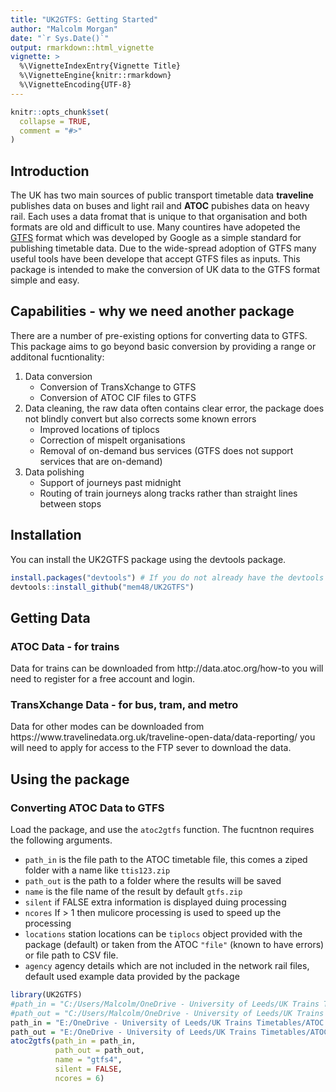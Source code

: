 ```yaml
---
title: "UK2GTFS: Getting Started"
author: "Malcolm Morgan"
date: "`r Sys.Date()`"
output: rmarkdown::html_vignette
vignette: >
  %\VignetteIndexEntry{Vignette Title}
  %\VignetteEngine{knitr::rmarkdown}
  %\VignetteEncoding{UTF-8}
---
```


```r
knitr::opts_chunk$set(
  collapse = TRUE,
  comment = "#>"
)
```

## Introduction

The UK has two main sources of public transport timetable data **traveline** publishes data on buses and light rail and **ATOC** pubishes data on heavy rail. Each uses a data fromat that is unique to that organisation and both formats are old and difficult to use.  Many countires have adopeted the [GTFS](https://developers.google.com/transit/gtfs/) format which was developed by Google as a simple standard for publishing timetable data. Due to the wide-spread adoption of GTFS many useful tools have been develope that accept GTFS files as inputs. This package is intended to make the conversion of UK data to the GTFS format simple and easy.

## Capabilities - why we need another package

There are a number of pre-existing options for converting data to GTFS. This package aims to go beyond basic conversion by providing a range or additonal fucntionality:

1. Data conversion
    + Conversion of TransXchange to GTFS
    + Conversion of ATOC CIF files to GTFS 
1. Data cleaning, the raw data often contains clear error, the package does not blindly convert but also corrects some known errors
    + Improved locations of tiplocs
    + Correction of mispelt organisations
    + Removal of on-demand bus services (GTFS does not support services that are on-demand)
1. Data polishing
    + Support of journeys past midnight
    + Routing of train journeys along tracks rather than straight lines between stops

## Installation

You can install the UK2GTFS package using the devtools package.

```r
install.packages("devtools") # If you do not already have the devtools package
devtools::install_github("mem48/UK2GTFS")
```

## Getting Data

### ATOC Data - for trains

Data for trains can be downloaded from http://data.atoc.org/how-to you will need to register for a free account and login.

### TransXchange Data - for bus, tram, and metro

Data for other modes can be downloaded from https://www.travelinedata.org.uk/traveline-open-data/data-reporting/ you will need to apply for access to the FTP sever to download the data.

## Using the package

### Converting ATOC Data to GTFS

Load the package, and use the `atoc2gtfs` function. The fucntnon requires the following arguments.

* `path_in` is the file path to the ATOC timetable file, this comes a ziped folder with a name like `ttis123.zip`
* `path_out` is the path to a folder where the results will be saved
* `name` is the file name of the result by default `gtfs.zip`
* `silent` if FALSE extra information is displayed duing processing
* `ncores` If > 1 then mulicore processing is used to speed up the processing
* `locations` station locations can be `tiplocs` object provided with the package (default) or taken from the ATOC `"file"` (known to have errors) or file path to CSV file.
* `agency` agency details which are not included in the network rail files, default used example data provided by the package

```r
library(UK2GTFS)
#path_in = "C:/Users/Malcolm/OneDrive - University of Leeds/UK Trains Timetables/ATOC Data/2019-08-31/ttis381.zip"
#path_out = "C:/Users/Malcolm/OneDrive - University of Leeds/UK Trains Timetables/ATOC Data/2019-08-31/"
path_in = "E:/OneDrive - University of Leeds/UK Trains Timetables/ATOC Data/2019-08-31/ttis381.zip"
path_out = "E:/OneDrive - University of Leeds/UK Trains Timetables/ATOC Data/2019-08-31/"
atoc2gtfs(path_in = path_in, 
          path_out = path_out,
          name = "gtfs4",
          silent = FALSE, 
          ncores = 6)

```





